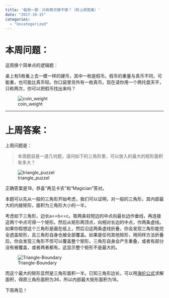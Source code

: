 ```yaml
---
title: '每周一题：只称两次够不够？（附上周答案）'
date: "2017-10-15"
categories:
  - "Uncategorized"
---
```


<h1>本周问题：</h1>

这周换个简单点的逻辑题：

桌上有5枚看上去一模一样的硬币，其中一枚是假币。假币的重量与真币不同，可能重，也可能比真币轻。你口袋里另外有一枚真币。现在请你用一个两托盘天平，只称两次，你可以把假币找出来吗？

![coin_weight](https://dalaoliblog.wordpress.com/wp-content/uploads/2017/10/coin_weight.jpeg)

<hr />

<h1>上周答案：</h1>

上周问题是：

<blockquote>本周题目是一道几何题，请问如下的三角形里，可以放入的最大的矩形面积有多大？</blockquote>

![triangle_puzzel](https://dalaoliblog.wordpress.com/wp-content/uploads/2017/10/triangle_puzzel.jpeg?w=1108)

正确答案是18，恭喜“再见卡农”和“Magician”答对。

本题可以先从一般的三角形开始考虑，我们可以证明，对一般的三角形，其内部最大的内接矩形，面积为三角形大小的一半。

考虑如下三角形，边长a<=b<=c。取两条较短边的中点向最长边作垂线，再连接这两个中点可得一个矩形。然后从矩形两顶点，向相对长边的中点，作两条虚线。如果你假想这个三角形是画在纸上，然后沿这两条虚线折叠，你会发现三角形能完全遮盖矩形，且三角形自身也被全部覆盖。如果是任何其他矩形，用同样方法折叠后，你会发现三角形不但可以覆盖整个矩形，三角形自身会产生重叠，或者有部分没有被覆盖，或者两者都有。这显示整个矩形不是最大的。

![Triangle-Boundary](https://dalaoliblog.wordpress.com/wp-content/uploads/2017/10/triangle-boundary.png)

而这个最大的矩形显然是三角形面积一半。已知三角形边长，可以用<a href="https://zh.wikipedia.org/zh-hans/%E6%B5%B7%E4%BC%A6%E5%85%AC%E5%BC%8F">海伦公式</a>求解面积，得原三角形面积为36，所以内部最大矩形面积为18。

下周再见！
